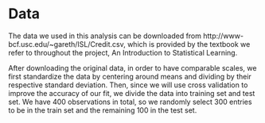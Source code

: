 
# Data
 
The data we used in this analysis can be downloaded from http://www-bcf.usc.edu/~gareth/ISL/Credit.csv, which is provided by the textbook we refer to throughout the project, An Introduction to Statistical Learning. 

After downloading the original data, in order to have comparable scales, we first standardize the data by centering around means and dividing by their respective standard deviation. Then, since we will use cross validation to improve the accuracy of our fit, we divide the data into training set and test set. We have 400 observations in total, so we randomly select 300 entries to be in the train set and the remaining 100 in the test set. 


